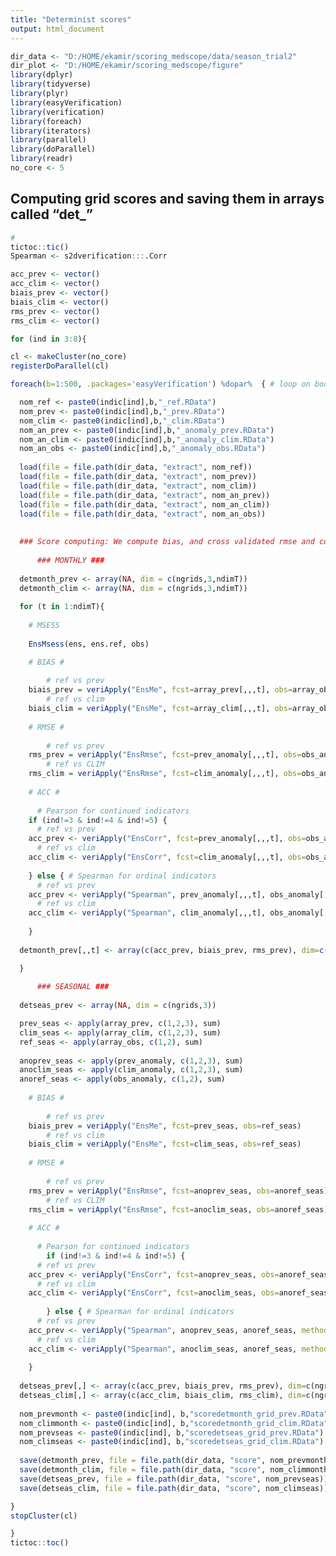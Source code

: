 ---
title: "Determinist scores"
output: html_document
---

```{r setup, include=FALSE}
dir_data <- "D:/HOME/ekamir/scoring_medscope/data/season_trial2" 
dir_plot <- "D:/HOME/ekamir/scoring_medscope/figure"
library(dplyr)
library(tidyverse)
library(plyr)
library(easyVerification)
library(verification)
library(foreach)
library(iterators)
library(parallel)
library(doParallel)
library(readr)
no_core <- 5

```
## Computing grid scores and saving them in arrays called "det_"

```{r setup, include=FALSE}
#
tictoc::tic()
Spearman <- s2dverification:::.Corr

acc_prev <- vector()
acc_clim <- vector()
biais_prev <- vector()
biais_clim <- vector()
rms_prev <- vector()
rms_clim <- vector()

for (ind in 3:8){

cl <- makeCluster(no_core)
registerDoParallel(cl)

foreach(b=1:500, .packages='easyVerification') %dopar%  { # loop on bootstrap samples

  nom_ref <- paste0(indic[ind],b,"_ref.RData")
  nom_prev <- paste0(indic[ind],b,"_prev.RData")
  nom_clim <- paste0(indic[ind],b,"_clim.RData")
  nom_an_prev <- paste0(indic[ind],b,"_anomaly_prev.RData")
  nom_an_clim <- paste0(indic[ind],b,"_anomaly_clim.RData")
  nom_an_obs <- paste0(indic[ind],b,"_anomaly_obs.RData")
  
  load(file = file.path(dir_data, "extract", nom_ref))
  load(file = file.path(dir_data, "extract", nom_prev))
  load(file = file.path(dir_data, "extract", nom_clim))
  load(file = file.path(dir_data, "extract", nom_an_prev))
  load(file = file.path(dir_data, "extract", nom_an_clim))
  load(file = file.path(dir_data, "extract", nom_an_obs))
  
  
  ### Score computing: We compute bias, and cross validated rmse and correlation coefficient.
  
      ### MONTHLY ###
  
  detmonth_prev <- array(NA, dim = c(ngrids,3,ndimT))
  detmonth_clim <- array(NA, dim = c(ngrids,3,ndimT))
  
  for (t in 1:ndimT){ 
    
    # MSESS
  
    EnsMsess(ens, ens.ref, obs)

    # BIAS #
    
        # ref vs prev
    biais_prev = veriApply("EnsMe", fcst=array_prev[,,,t], obs=array_obs[,,t])
        # ref vs clim
    biais_clim = veriApply("EnsMe", fcst=array_clim[,,,t], obs=array_obs[,,t])
  
    # RMSE #
    
        # ref vs prev
    rms_prev = veriApply("EnsRmse", fcst=prev_anomaly[,,,t], obs=obs_anomaly[,,t])
        # ref vs CLIM
    rms_clim = veriApply("EnsRmse", fcst=clim_anomaly[,,,t], obs=obs_anomaly[,,t])
    
    # ACC #
    
      # Pearson for continued indicators
    if (ind!=3 & ind!=4 & ind!=5) { 
      # ref vs prev
    acc_prev <- veriApply("EnsCorr", fcst=prev_anomaly[,,,t], obs=obs_anomaly[,,t])
      # ref vs clim
    acc_clim <- veriApply("EnsCorr", fcst=clim_anomaly[,,,t], obs=obs_anomaly[,,t])
    
    } else { # Spearman for ordinal indicators
      # ref vs prev
    acc_prev <- veriApply("Spearman", prev_anomaly[,,,t], obs_anomaly[,,t], method = 'spearman')$corr
      # ref vs clim
    acc_clim <- veriApply("Spearman", clim_anomaly[,,,t], obs_anomaly[,,t], method = 'spearman')$corr
      
    }
  
  detmonth_prev[,,t] <- array(c(acc_prev, biais_prev, rms_prev), dim=c(ngrids,3))

  }
  
      ### SEASONAL ###
  
  detseas_prev <- array(NA, dim = c(ngrids,3))

  prev_seas <- apply(array_prev, c(1,2,3), sum)
  clim_seas <- apply(array_clim, c(1,2,3), sum)
  ref_seas <- apply(array_obs, c(1,2), sum)
  
  anoprev_seas <- apply(prev_anomaly, c(1,2,3), sum)
  anoclim_seas <- apply(clim_anomaly, c(1,2,3), sum)
  anoref_seas <- apply(obs_anomaly, c(1,2), sum)
  
    # BIAS #
  
        # ref vs prev
    biais_prev = veriApply("EnsMe", fcst=prev_seas, obs=ref_seas)
        # ref vs clim
    biais_clim = veriApply("EnsMe", fcst=clim_seas, obs=ref_seas)
  
    # RMSE #
    
        # ref vs prev
    rms_prev = veriApply("EnsRmse", fcst=anoprev_seas, obs=anoref_seas)
        # ref vs CLIM
    rms_clim = veriApply("EnsRmse", fcst=anoclim_seas, obs=anoref_seas)
    
    # ACC #
    
      # Pearson for continued indicators
        if (ind!=3 & ind!=4 & ind!=5) { 
      # ref vs prev
    acc_prev <- veriApply("EnsCorr", fcst=anoprev_seas, obs=anoref_seas)
      # ref vs clim
    acc_clim <- veriApply("EnsCorr", fcst=anoclim_seas, obs=anoref_seas)
    
        } else { # Spearman for ordinal indicators
      # ref vs prev
    acc_prev <- veriApply("Spearman", anoprev_seas, anoref_seas, method = 'spearman')$corr
      # ref vs clim
    acc_clim <- veriApply("Spearman", anoclim_seas, anoref_seas, method = 'spearman')$corr
        
    }
    
  detseas_prev[,] <- array(c(acc_prev, biais_prev, rms_prev), dim=c(ngrids,3))
  detseas_clim[,] <- array(c(acc_clim, biais_clim, rms_clim), dim=c(ngrids,3))
  
  nom_prevmonth <- paste0(indic[ind], b,"scoredetmonth_grid_prev.RData")
  nom_climmonth <- paste0(indic[ind], b,"scoredetmonth_grid_clim.RData")
  nom_prevseas <- paste0(indic[ind], b,"scoredetseas_grid_prev.RData")
  nom_climseas <- paste0(indic[ind], b,"scoredetseas_grid_clim.RData")
  
  save(detmonth_prev, file = file.path(dir_data, "score", nom_prevmonth))
  save(detmonth_clim, file = file.path(dir_data, "score", nom_climmonth))
  save(detseas_prev, file = file.path(dir_data, "score", nom_prevseas))
  save(detseas_clim, file = file.path(dir_data, "score", nom_climseas))

}
stopCluster(cl)

}
tictoc::toc() 

```


